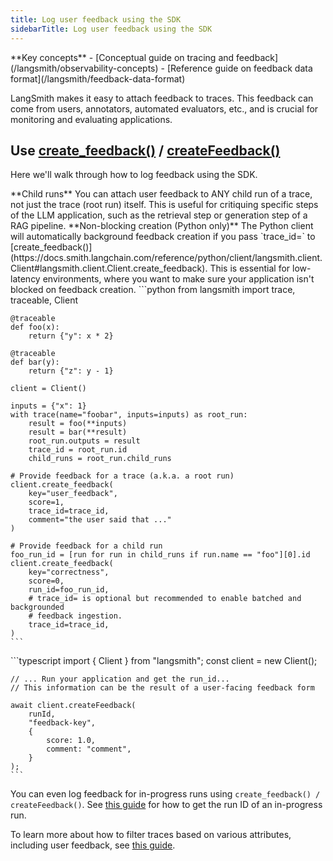 ```yaml
---
title: Log user feedback using the SDK
sidebarTitle: Log user feedback using the SDK
---
```


<Tip>
**Key concepts**
- [Conceptual guide on tracing and feedback](/langsmith/observability-concepts)
- [Reference guide on feedback data format](/langsmith/feedback-data-format)
</Tip>

LangSmith makes it easy to attach feedback to traces. 
This feedback can come from users, annotators, automated evaluators, etc., and is crucial for monitoring and evaluating applications.

## Use [create_feedback()](https://docs.smith.langchain.com/reference/python/client/langsmith.client.Client#langsmith.client.Client.create_feedback) / [createFeedback()](https://docs.smith.langchain.com/reference/js/classes/client.Client#createfeedback)

Here we'll walk through how to log feedback using the SDK.

<Info>
**Child runs**
You can attach user feedback to ANY child run of a trace, not just the trace (root run) itself.
This is useful for critiquing specific steps of the LLM application, such as the retrieval step or generation step of a RAG pipeline.
</Info>

<Tip>
**Non-blocking creation (Python only)**
The Python client will automatically background feedback creation if you pass `trace_id=` to [create_feedback()](https://docs.smith.langchain.com/reference/python/client/langsmith.client.Client#langsmith.client.Client.create_feedback).
This is essential for low-latency environments, where you want to make sure your application isn't blocked on feedback creation.
</Tip>

<Tabs>
  <Tab title="Python">
    ```python
    from langsmith import trace, traceable, Client

    @traceable
    def foo(x):
        return {"y": x * 2}

    @traceable
    def bar(y):
        return {"z": y - 1}

    client = Client()

    inputs = {"x": 1}
    with trace(name="foobar", inputs=inputs) as root_run:
        result = foo(**inputs)
        result = bar(**result)
        root_run.outputs = result
        trace_id = root_run.id
        child_runs = root_run.child_runs

    # Provide feedback for a trace (a.k.a. a root run)
    client.create_feedback(
        key="user_feedback",
        score=1,
        trace_id=trace_id,
        comment="the user said that ..."
    )

    # Provide feedback for a child run
    foo_run_id = [run for run in child_runs if run.name == "foo"][0].id
    client.create_feedback(
        key="correctness",
        score=0,
        run_id=foo_run_id,
        # trace_id= is optional but recommended to enable batched and backgrounded 
        # feedback ingestion.
        trace_id=trace_id,
    )
    ```
  </Tab>
  <Tab title="TypeScript">
    ```typescript
    import { Client } from "langsmith";
    const client = new Client();

    // ... Run your application and get the run_id...
    // This information can be the result of a user-facing feedback form

    await client.createFeedback(
        runId,
        "feedback-key",
        {
            score: 1.0,
            comment: "comment",
        }
    );
    ```
  </Tab>
</Tabs>

You can even log feedback for in-progress runs using `create_feedback() / createFeedback()`. See [this guide](/langsmith/access-current-span) for how to get the run ID of an in-progress run.

To learn more about how to filter traces based on various attributes, including user feedback, see [this guide](/langsmith/filter-traces-in-application).
